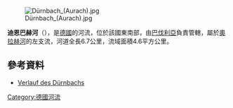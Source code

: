 {{Coord|47.70075|N|11.88899|E|display=title}}
[[Image:Dürnbach_(Aurach).jpg|right]]

'''迪恩巴赫河'''（{{lang-de|Dürnbach}}），是[[德國|德國]]的河流，位於該國東南部，由[[巴伐利亞|巴伐利亞]]負責管轄，屬於[[奧拉赫河_(萊茨阿赫河支流)|奧拉赫河]]的左支流，河道全長6.7公里，流域面積4.6平方公里。

==參考資料==
* [https://geoportal.bayern.de/bayernatlas/?lang=de&topic=ba&bgLayer=tk&catalogNodes=11,122&E=4490638.38&N=5283663.82&zoom=10 Verlauf des Dürnbachs]

{{Germany-geo-stub}}
[[Category:德國河流|Category:德國河流]]